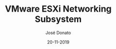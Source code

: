 ---
title: VMware ESXi Networking Subsystem 
type: article
author: José Donato
file: /HPSI_A1.pdf
snippet: Study about VMware ESXI networking subsystem and its traffic shaping capabilities
date: '20-11-2019'
---